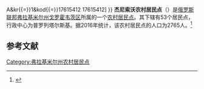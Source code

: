 {{Infobox Settlement
| official_name = 杰尼索沃农村居民点
| native_name = Денисовское сельское поселение
| settlement_type = [[农村居民点|农村居民点]]
| subdivision_type = [[国家|国家]]
| subdivision_type1 = [[州_(俄罗斯)|州]]
| subdivision_type2 = [[区_(苏联)|区]]
| subdivision_name = {{RUS}}
| subdivision_name1 = [[弗拉基米尔州|弗拉基米尔州]]
| subdivision_name2 = [[戈罗霍韦茨区|戈罗霍韦茨区]]
| seat_type = 行政中心
| seat = 普罗列塔尔斯基
| population_as_of=2016
| population_footnotes = <ref name=stat />
| population_total = 2765
| coordinates_display = inline,title
| latd = 56.1019414 | latm =  | lats =  | latNS = N
| longd = 42.3374891 | longm =  | longs =  | longEW = E
| timezone = [[莫斯科时间|MSK]]
| utc_offset = +3
| blank_name = [[俄罗斯市政土地区划代码|OKTMO编码]]
| blank_info = [http://classif.spb.ru/classificators/view/tma.php?st{{=}}A&kr{{=}}1&kod{{=}}17615412 17615412]
}}
'''杰尼索沃农村居民点'''（{{lang-ru|Денисовское сельское поселение}}）是[[俄罗斯联邦|俄罗斯联邦]][[弗拉基米尔州|弗拉基米尔州]][[戈罗霍韦茨区|戈罗霍韦茨区]]所属的一个[[农村居民点|农村居民点]]。其下辖有53个居民点，行政中心为普罗列塔尔斯基。据2016年统计，该农村居民点的人口为2765人。<ref name=stat>{{cite web | url = http://www.gks.ru/free_doc/doc_2016/bul_dr/mun_obr2016.rar | title = Численность населения Российской Федерации по муниципальным образованиям на 1 января 2016 года | language = ru | access-date = 2016-12-18 | archive-date = 2018-09-11 | archive-url = https://web.archive.org/web/20180911161609/http://www.gks.ru/free_doc/doc_2016/bul_dr/mun_obr2016.rar | dead-url = no }}</ref>

== 参考文献 ==
{{reflist}}

{{Russia-stub}}

[[Category:弗拉基米尔州农村居民点|Category:弗拉基米尔州农村居民点]]